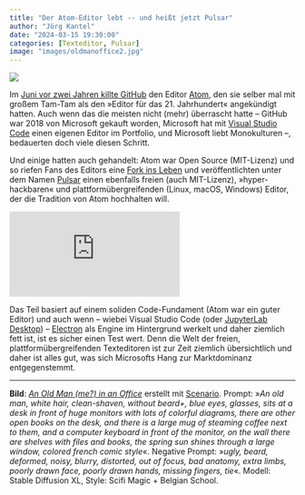 ```yaml
---
title: "Der Atom-Editor lebt -- und heißt jetzt Pulsar"
author: "Jörg Kantel"
date: "2024-03-15 19:30:00"
categories: [Texteditor, Pulsar]
image: "images/oldmanoffice2.jpg"
---
```


[![](images/oldmanoffice2-b.jpg)](https://www.flickr.com/photos/schockwellenreiter/53589859149/)

Im [Juni vor zwei Jahren killte GitHub](http://blog.schockwellenreiter.de/2022/06/2022060802.html) den Editor [Atom](http://cognitiones.kantel-chaos-team.de/produktivitaet/atom.html), den sie selber mal mit großem Tam-Tam als den »Editor für das 21. Jahrhundert« angekündigt hatten. Auch wenn das die meisten nicht (mehr) überrascht hatte -- GitHub war 2018 von Microsoft gekauft worden, Microsoft hat mit [Visual Studio Code](http://cognitiones.kantel-chaos-team.de/produktivitaet/visualstudiocode.html) einen eigenen Editor im Portfolio, und Microsoft liebt Monokulturen --, bedauerten doch viele diesen Schritt.

Und einige hatten auch gehandelt: Atom war Open Source (MIT-Lizenz) und so riefen Fans des Editors eine [Fork ins Leben](https://gamefromscratch.com/pulsar-editor-atom-editor-lives/) und veröffentlichten unter dem Namen [Pulsar](https://pulsar-edit.dev/) einen ebenfalls freien (auch MIT-Lizenz), »hyper-hackbaren« und plattformübergreifenden (Linux, macOS, Windows) Editor, der die Tradition von Atom hochhalten will.

<iframe class="if16_9" src="https://www.youtube.com/embed/PaJ_e2YlQu0?si=798XbK9UAU5Zx4tO" title="YouTube video player" frameborder="0" allow="accelerometer; autoplay; clipboard-write; encrypted-media; gyroscope; picture-in-picture; web-share" allowfullscreen></iframe>

Das Teil basiert auf einem soliden Code-Fundament (Atom war ein guter Editor) und auch wenn -- wiebei  Visual Studio Code (oder [JupyterLab Desktop](http://cognitiones.kantel-chaos-team.de/programmierung/python/jupyterlabdesktop.html)) -- [Electron](http://cognitiones.kantel-chaos-team.de/webworking/frameworks/electron.html) als Engine im Hintergrund werkelt und daher ziemlich fett ist, ist es sicher einen Test wert. Denn die Welt der freien, plattformübergreifenden Texteditoren ist zur Zeit ziemlich übersichtlich und daher ist alles gut, was sich Microsofts Hang zur Marktdominanz entgegenstemmt.

---

**Bild**: *[An Old Man (me?) in an Office](https://www.flickr.com/photos/schockwellenreiter/53589859149/)* erstellt mit [Scenario](http://cognitiones.kantel-chaos-team.de/technikgeschichte/rechnerundnetze/scenario.html). Prompt: »*An old man, white hair, clean-shaven, without beard+, blue eyes, glasses, sits at a desk in front of huge monitors with lots of colorful diagrams, there are other open books on the desk, and there is a large mug of steaming coffee next to them, and a computer keyboard in front of the monitor, on the wall there are shelves with files and books, the spring sun shines through a large window, colored french comic style*«. Negative Prompt: »*ugly, beard, deformed, noisy, blurry, distorted, out of focus, bad anatomy, extra limbs, poorly drawn face, poorly drawn hands, missing fingers, tie*«. Modell: Stable Diffusion XL, Style: Scifi Magic + Belgian School.